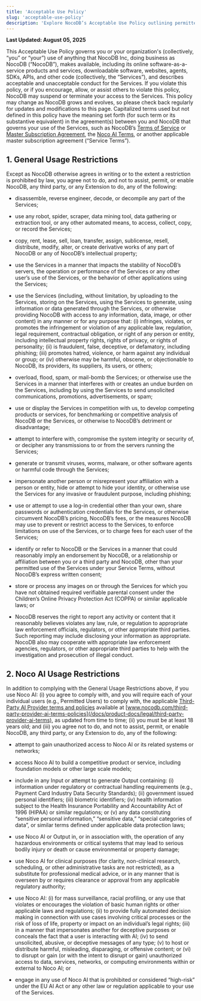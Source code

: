 ```yaml
---
title: 'Acceptable Use Policy'
slug: 'acceptable-use-policy'
description: 'Explore NocoDB’s Acceptable Use Policy outlining permitted and prohibited activities when using our services, including specific restrictions for Noco AI to ensure responsible and lawful usage.'
---
```


**Last Updated: August 05, 2025**

This Acceptable Use Policy governs you or your organization's (collectively, “you” or “your”) use of anything that NocoDB Inc, doing business as NocoDB (“NocoDB”), makes available, including its online software-as-a-service products and services, downloadable software, websites, agents, SDKs, APIs, and other code (collectively, the “Services”), and describes acceptable and unacceptable conduct for the Services. If you violate this policy, or if you encourage, allow, or assist others to violate this policy, NocoDB may suspend or terminate your access to the Services. This policy may change as NocoDB grows and evolves, so please check back regularly for updates and modifications to this page. Capitalized terms used but not defined in this policy have the meaning set forth (for such term or its substantive equivalent) in the agreement(s) between you and NocoDB that governs your use of the Services, such as NocoDB’s [Terms of Service](/docs/product-docs/legal/terms-of-service) or [Master Subscription Agreement](/docs/product-docs/legal/msa), the [Noco AI Terms](/docs/product-docs/legal/ai-terms), or another applicable master subscription agreement (“Service Terms”).

## 1. General Usage Restrictions
Except as NocoDB otherwise agrees in writing or to the extent a restriction is prohibited by law, you agree not to do, and not to assist, permit, or enable NocoDB, any third party, or any Extension to do, any of the following:

- disassemble, reverse engineer, decode, or decompile any part of the Services;

- use any robot, spider, scraper, data mining tool, data gathering or extraction tool, or any other automated means, to access, collect, copy, or record the Services;

- copy, rent, lease, sell, loan, transfer, assign, sublicense, resell, distribute, modify, alter, or create derivative works of any part of NocoDB or any of NocoDB’s intellectual property;

- use the Services in a manner that impacts the stability of NocoDB’s servers, the operation or performance of the Services or any other user’s use of the Services, or the behavior of other applications using the Services;

- use the Services (including, without limitation, by uploading to the Services, storing on the Services, using the Services to generate, using information or data generated through the Services, or otherwise providing NocoDB with access to any information, data, image, or other content) in any manner or for any purpose that: (i) infringes, violates, or promotes the infringement or violation of any applicable law, regulation, legal requirement, contractual obligation, or right of any person or entity, including intellectual property rights, rights of privacy, or rights of personality; (ii) is fraudulent, false, deceptive, or defamatory, including phishing; (iii) promotes hatred, violence, or harm against any individual or group; or (iv) otherwise may be harmful, obscene, or objectionable to NocoDB, its providers, its suppliers, its users, or others;

- overload, flood, spam, or mail-bomb the Services; or otherwise use the Services in a manner that interferes with or creates an undue burden on the Services, including by using the Services to send unsolicited communications, promotions, advertisements, or spam;

- use or display the Services in competition with us, to develop competing products or services, for benchmarking or competitive analysis of NocoDB or the Services, or otherwise to NocoDB’s detriment or disadvantage;

- attempt to interfere with, compromise the system integrity or security of, or decipher any transmissions to or from the servers running the Services;

- generate or transmit viruses, worms, malware, or other software agents or harmful code through the Services;

- impersonate another person or misrepresent your affiliation with a person or entity, hide or attempt to hide your identity, or otherwise use the Services for any invasive or fraudulent purpose, including phishing;

- use or attempt to use a log-in credential other than your own, share passwords or authentication credentials for the Services, or otherwise circumvent NocoDB’s pricing, NocoDB’s fees, or the measures NocoDB may use to prevent or restrict access to the Services, to enforce limitations on use of the Services, or to charge fees for each user of the Services;

- identify or refer to NocoDB or the Services in a manner that could reasonably imply an endorsement by NocoDB, or a relationship or affiliation between you or a third party and NocoDB, other than your permitted use of the Services under your Service Terms, without NocoDB’s express written consent;

- store or process any images on or through the Services for which you have not obtained required verifiable parental consent under the Children’s Online Privacy Protection Act (COPPA) or similar applicable laws; or

- NocoDB reserves the right to report any activity or content that it reasonably believes violates any law, rule, or regulation to appropriate law enforcement officials, regulators, or other appropriate third parties. Such reporting may include disclosing your information as appropriate. NocoDB also may cooperate with appropriate law enforcement agencies, regulators, or other appropriate third parties to help with the investigation and prosecution of illegal conduct.

## 2. Noco AI Usage Restrictions
In addition to complying with the General Usage Restrictions above, if you use Noco AI: (i) you agree to comply with, and you will require each of your individual users (e.g., Permitted Users) to comply with, the applicable [Third-Party AI Provider terms and policies](/docs/product-docs/legal/third-party-provider-ai-terms) available at [www.nocodb.com/third-party-provider-ai-terms-policies](/docs/product-docs/legal/third-party-provider-ai-terms), as updated from time to time; (ii) you must be at least 18 years old; and (iii) you agree not to do, and not to assist, permit, or enable NocoDB, any third party, or any Extension to do, any of the following:

- attempt to gain unauthorized access to Noco AI or its related systems or networks;

- access Noco AI to build a competitive product or service, including foundation models or other large scale models;

- include in any Input or attempt to generate Output containing: (i) information under regulatory or contractual handling requirements (e.g., Payment Card Industry Data Security Standards); (ii) government issued personal identifiers; (iii) biometric identifiers; (iv) health information subject to the Health Insurance Portability and Accountability Act of 1996 (HIPAA) or similar regulations; or (v) any data constituting “sensitive personal information,” “sensitive data,” “special categories of data”, or similar terms defined under applicable data protection laws;

- use Noco AI or Output in, or in association with, the operation of any hazardous environments or critical systems that may lead to serious bodily injury or death or cause environmental or property damage;

- use Noco AI for clinical purposes (for clarity, non-clinical research, scheduling, or other administrative tasks are not restricted), as a substitute for professional medical advice, or in any manner that is overseen by or requires clearance or approval from any applicable regulatory authority;

- use Noco AI: (i) for mass surveillance, racial profiling, or any use that violates or encourages the violation of basic human rights or other applicable laws and regulations; (ii) to provide fully automated decision making in connection with use cases involving critical processes or the risk of loss of life, property or impact on an individual’s legal rights; (iii) in a manner that impersonates another for deceptive purposes or conceals the fact that a user is interacting with AI; (iv) to send unsolicited, abusive, or deceptive messages of any type; (v) to host or distribute harmful, misleading, disparaging, or offensive content; or (vi) to disrupt or gain (or with the intent to disrupt or gain) unauthorized access to data, services, networks, or computing environments within or external to Noco AI; or

- engage in any use of Noco AI that is prohibited or considered “high-risk” under the EU AI Act or any other law or regulation applicable to your use of the Services.
